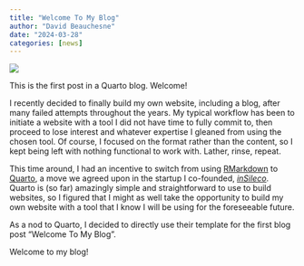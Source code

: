 ```yaml
---
title: "Welcome To My Blog"
author: "David Beauchesne"
date: "2024-03-28"
categories: [news]
---
```


![](thumbnail.jpg)

This is the first post in a Quarto blog. Welcome!

I recently decided to finally build my own website, including a blog, after many failed attempts throughout the years. My typical workflow has been to initiate a website with a tool I did not have time to fully commit to, then proceed to lose interest and whatever expertise I gleaned from using the chosen tool. Of course, I focused on the format rather than the content, so I kept being left with nothing functional to work with. Lather, rinse, repeat. 

This time around, I had an incentive to switch from using [RMarkdown](https://rmarkdown.rstudio.com/) to [Quarto](https://quarto.org/), a move we agreed upon in the startup I co-founded, [*inSileco*](https://insileco.io/). Quarto is (so far) amazingly simple and straightforward to use to build websites, so I figured that I might as well take the opportunity to build my own website with a tool that I know I will be using for the foreseeable future. 

As a nod to Quarto, I decided to directly use their template for the first blog post "Welcome To My Blog". 

Welcome to my blog! 


